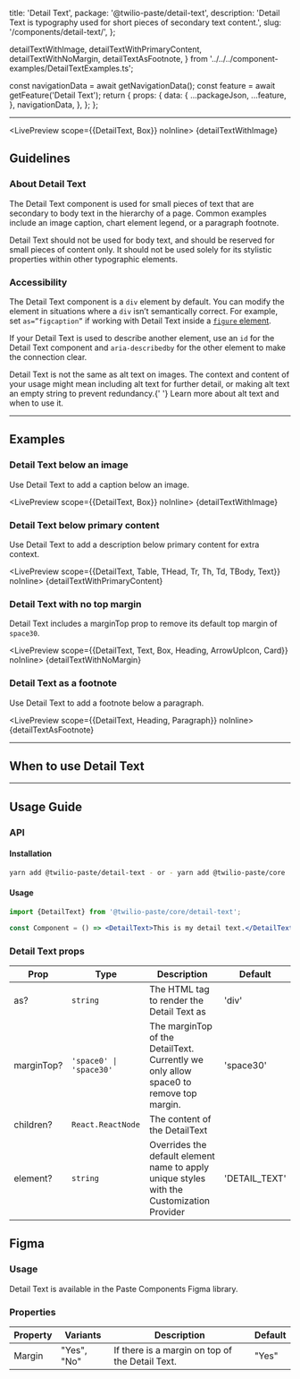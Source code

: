   title: 'Detail Text',
  package: '@twilio-paste/detail-text',
  description: 'Detail Text is typography used for short pieces of secondary text content.',
  slug: '/components/detail-text/',
};


  detailTextWithImage,
  detailTextWithPrimaryContent,
  detailTextWithNoMargin,
  detailTextAsFootnote,
} from '../../../component-examples/DetailTextExamples.ts';


  const navigationData = await getNavigationData();
  const feature = await getFeature('Detail Text');
  return {
    props: {
      data: {
        ...packageJson,
        ...feature,
      },
      navigationData,
    },
  };
};

<NormalizedComponentHeader
  categoryRoute={SidebarCategoryRoutes.COMPONENTS}
  githubUrl="https://github.com/twilio-labs/paste/tree/main/packages/paste-core/components/detail-text"
  storybookUrl="/?path=/story/components-detail-text--default"
  data={props.data}
/>

---

<contentwrapper>

<PageAside data={mdxHeadings} />

<content>

<LivePreview scope={{DetailText, Box}} noInline>
  {detailTextWithImage}
</LivePreview>

## Guidelines

### About Detail Text

The Detail Text component is used for small pieces of text that are secondary to body text in the hierarchy of a page. Common examples include an image caption, chart element legend, or a paragraph footnote.

Detail Text should not be used for body text, and should be reserved for small pieces of content only. It should not be used solely for its stylistic properties within other typographic elements.

### Accessibility

The Detail Text component is a `div` element by default. You can modify the element in situations where a `div` isn’t semantically correct. For example, set `as=”figcaption”` if working with Detail Text inside a [`figure` element](https://developer.mozilla.org/en-US/docs/Web/HTML/Element/figure).

If your Detail Text is used to describe another element, use an `id` for the Detail Text component and `aria-describedby` for the other element to make the connection clear.

<Callout variant="neutral">
  <CalloutText>
    Detail Text is not the same as alt text on images. The context and content of your usage might mean including alt
    text for further detail, or making alt text an empty string to prevent redundancy.{' '}
    <Anchor href="https://www.w3.org/WAI/tutorials/images/decision-tree/" showExternal>
      Learn more about alt text and when to use it.
    </Anchor>
  </CalloutText>
</Callout>

<Box paddingBottom="space70" />

---

## Examples

### Detail Text below an image

Use Detail Text to add a caption below an image.

<LivePreview scope={{DetailText, Box}} noInline>
  {detailTextWithImage}
</LivePreview>

### Detail Text below primary content

Use Detail Text to add a description below primary content for extra context.

<LivePreview scope={{DetailText, Table, THead, Tr, Th, Td, TBody, Text}} noInline>
  {detailTextWithPrimaryContent}
</LivePreview>

### Detail Text with no top margin

Detail Text includes a marginTop prop to remove its default top margin of `space30`.

<LivePreview scope={{DetailText, Text, Box, Heading, ArrowUpIcon, Card}} noInline>
  {detailTextWithNoMargin}
</LivePreview>

### Detail Text as a footnote

Use Detail Text to add a footnote below a paragraph.

<LivePreview scope={{DetailText, Heading, Paragraph}} noInline>
  {detailTextAsFootnote}
</LivePreview>

---

## When to use Detail Text

<DoDont>
  <Do
    title="Do"
    body="Use Detail Text for small pieces of text that are not the main content of the UI, like graph legends and image captions"
  />
  <Dont title="Don't" body="Don’t use Detail Text for body content. Consider using Paragraph instead." />
</DoDont>

<DoDont>
  <Do title="Do" body="Use Detail Text semantically" />
  <Dont
    title="Don't"
    body="Don’t use Detail Text for stylistic purposes within other typography. Consider using the Text primitive instead."
  />
</DoDont>

---

## Usage Guide

### API

#### Installation

```bash
yarn add @twilio-paste/detail-text - or - yarn add @twilio-paste/core
```

#### Usage

```jsx
import {DetailText} from '@twilio-paste/core/detail-text';

const Component = () => <DetailText>This is my detail text.</DetailText>;
```

### Detail Text props

| Prop       | Type                    | Description                                                                               | Default       |
| ---------- | ----------------------- | ----------------------------------------------------------------------------------------- | ------------- |
| as?        | `string`                | The HTML tag to render the Detail Text as                                                 | 'div'         |
| marginTop? | `'space0' \| 'space30'` | The marginTop of the DetailText. Currently we only allow space0 to remove top margin.     | 'space30'     |
| children?  | `React.ReactNode`       | The content of the DetailText                                                             |               |
| element?   | `string`                | Overrides the default element name to apply unique styles with the Customization Provider | 'DETAIL_TEXT' |

## Figma

### Usage

Detail Text is available in the Paste Components Figma library.

### Properties

| Property | Variants    | Description                                     | Default |
| -------- | ----------- | ----------------------------------------------- | ------- |
| Margin   | "Yes", "No" | If there is a margin on top of the Detail Text. | "Yes"   |

<ChangelogRevealer>
  <Changelog />
</ChangelogRevealer>

</content>

</contentwrapper>
